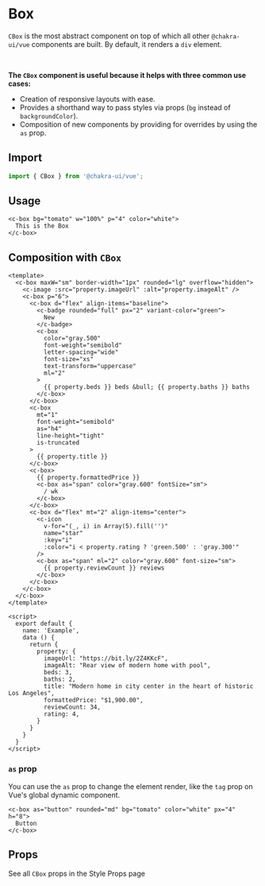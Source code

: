 
<SEO
  title="Box"
  description="Box is the most abstract component on top of which all other @chakra-ui/vue components are built. By default, it renders a `div` element"
/>


# Box

`CBox` is the most abstract component on top of which all other `@chakra-ui/vue` components are built. By default, it renders a `div` element.

<br />

**The `CBox` component is useful because it helps with three common use cases:**
- Creation of responsive layouts with ease.
- Provides a shorthand way to pass styles via props (`bg` instead of `backgroundColor`).
- Composition of new components by providing for overrides by using the `as` prop.

## Import

```js
import { CBox } from '@chakra-ui/vue';
```

## Usage

```vue live=true
<c-box bg="tomato" w="100%" p="4" color="white">
  This is the Box
</c-box>
```

## Composition with `CBox`

```vue live=true
<template>
  <c-box maxW="sm" border-width="1px" rounded="lg" overflow="hidden">
    <c-image :src="property.imageUrl" :alt="property.imageAlt" />
    <c-box p="6">
      <c-box d="flex" align-items="baseline">
        <c-badge rounded="full" px="2" variant-color="green">
          New
        </c-badge>
        <c-box
          color="gray.500"
          font-weight="semibold"
          letter-spacing="wide"
          font-size="xs"
          text-transform="uppercase"
          ml="2"
        >
          {{ property.beds }} beds &bull; {{ property.baths }} baths
        </c-box>
      </c-box>
      <c-box
        mt="1"
        font-weight="semibold"
        as="h4"
        line-height="tight"
        is-truncated
      >
        {{ property.title }}
      </c-box>
      <c-box>
        {{ property.formattedPrice }}
        <c-box as="span" color="gray.600" fontSize="sm">
          / wk
        </c-box>
      </c-box>
      <c-box d="flex" mt="2" align-items="center">
        <c-icon
          v-for="(_, i) in Array(5).fill('')"
          name="star"
          :key="i"
          :color="i < property.rating ? 'green.500' : 'gray.300'"
        />
        <c-box as="span" ml="2" color="gray.600" font-size="sm">
          {{ property.reviewCount }} reviews
        </c-box>
      </c-box>
    </c-box>
  </c-box>
</template>

<script>
  export default {
    name: 'Example',
    data () {
      return {
        property: {
          imageUrl: "https://bit.ly/2Z4KKcF",
          imageAlt: "Rear view of modern home with pool",
          beds: 3,
          baths: 2,
          title: "Modern home in city center in the heart of historic Los Angeles",
          formattedPrice: "$1,900.00",
          reviewCount: 34,
          rating: 4,
        }
      }
    }
  }
</script>
```

### `as` prop

You can use the `as` prop to change the element render, like the `tag` prop on Vue's global dynamic component.

```vue live=true
<c-box as="button" rounded="md" bg="tomato" color="white" px="4" h="8">
  Button
</c-box>
```

## Props
See all `CBox` props in the <nuxt-link to="style-props">Style Props page</nuxt-link>

